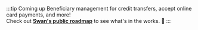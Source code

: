 :::tip Coming up
Beneficiary management for credit transfers, accept online card payments, and more!<br />
Check out [**Swan's public roadmap**](https://swanio.notion.site/Swan-Public-Roadmap-385e4b2e91b3409786a6c8e885654a22) to see what's in the works. :rocket:
:::
